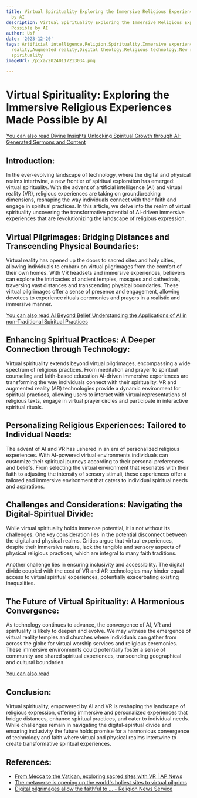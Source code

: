 ```yaml
---
title: Virtual Spirituality Exploring the Immersive Religious Experiences Made Possible
  by AI
description: Virtual Spirituality Exploring the Immersive Religious Experiences Made
  Possible by AI
author: Usf
date: '2023-12-20'
tags: Artificial intelligence,Religion,Spirituality,Immersive experiences,Virtual
  reality,Augmented reality,Digital theology,Religious technology,New religious movements,Online
  spirituality
imageUrl: /pixa/20240117213034.png

---
```

# Virtual Spirituality: Exploring the Immersive Religious Experiences Made Possible by AI

[You can also read Divine Insights Unlocking Spiritual Growth  through AI-Generated Sermons  and Content](Divine%20Insights%20Unlocking%20Spiritual%20Growth%20through%20AI-Generated%20Sermons%20and%20Content)


## Introduction:

In the ever-evolving landscape of technology,  where the  digital and physical realms intertwine, a new frontier of spiritual exploration has emerged: virtual spirituality. With the advent of artificial intelligence  (AI) and virtual reality (VR), religious experiences are  taking  on  groundbreaking dimensions, reshaping the way individuals connect with their faith and engage in spiritual practices. In this article, we delve into the realm of virtual spirituality uncovering the transformative potential of AI-driven immersive experiences that are revolutionizing the landscape of religious expression.

## Virtual Pilgrimages:  Bridging Distances and Transcending Physical Boundaries:

Virtual reality has opened up the doors to sacred sites  and holy cities, allowing individuals to embark on virtual pilgrimages  from the comfort of their own homes.  With VR headsets and immersive experiences, believers can explore the intricacies  of ancient temples,  mosques and cathedrals, traversing vast distances and transcending physical  boundaries. These virtual pilgrimages offer a sense  of presence and engagement, allowing devotees  to experience rituals ceremonies and prayers in a realistic and immersive manner.

[You can also read AI Beyond Belief Understanding the Applications of AI in non-Traditional Spiritual  Practices](AI%20Beyond%20Belief%20Understanding%20the%20Applications%20of%20AI%20in%20non-Traditional%20Spiritual%20Practices)


## Enhancing Spiritual Practices: A Deeper Connection through Technology:

Virtual spirituality extends beyond virtual pilgrimages,  encompassing a wide spectrum of religious  practices. From meditation and prayer  to spiritual  counseling and faith-based education AI-driven immersive experiences are transforming the way individuals connect  with  their spirituality. VR and augmented reality (AR)  technologies provide a dynamic environment for spiritual practices, allowing users to interact with virtual representations of religious texts, engage in  virtual  prayer circles and participate in  interactive  spiritual  rituals.

## Personalizing Religious Experiences:  Tailored to Individual Needs:

The advent of AI and VR has ushered in an era of personalized religious experiences. With AI-powered  virtual environments individuals can customize their spiritual journeys according to their personal preferences and  beliefs. From selecting the virtual environment  that resonates with their faith to adjusting the intensity of sensory stimuli, these experiences offer a tailored and immersive environment that caters to individual spiritual  needs and aspirations.

## Challenges and Considerations: Navigating the Digital-Spiritual Divide:

While virtual spirituality  holds immense  potential,  it is not without its challenges. One key consideration lies in  the potential disconnect between the digital and physical realms. Critics argue that virtual experiences, despite their immersive nature, lack the tangible and sensory aspects of physical  religious practices, which are integral to many faith traditions.

Another challenge lies in ensuring inclusivity and accessibility.  The digital divide coupled with  the  cost of VR and AR technologies may hinder  equal  access to virtual spiritual experiences, potentially exacerbating  existing inequalities.

## The Future of  Virtual Spirituality:  A Harmonious Convergence:

As technology continues to advance, the  convergence of AI, VR and spirituality is likely to deepen  and  evolve.  We may witness the emergence of  virtual reality temples and churches where individuals can gather from across the globe for virtual worship services and religious ceremonies.  These immersive environments  could potentially foster a sense of community and shared spiritual experiences, transcending geographical and cultural boundaries.

[You can also read ]()


## Conclusion:

Virtual  spirituality, empowered by AI and VR is reshaping the landscape of religious expression, offering immersive and personalized experiences that bridge distances, enhance spiritual practices, and cater to individual needs. While challenges remain in navigating the digital-spiritual divide and ensuring inclusivity the future holds promise for a harmonious convergence of technology and faith where virtual and physical realms  intertwine to create transformative spiritual experiences.

## References:
- [From Mecca to the Vatican, exploring sacred sites with VR | AP News](https://apnews.com/article/covid-technology-health-travel-0a9a4b7e597506a75d844b3c3f2e2215)
- [The metaverse is opening up the world's holiest sites to virtual pilgrims](https://www.euronews.com/next/2022/08/11/the-metaverse-is-opening-up-the-worlds-holiest-sites-to-virtual-pilgrims)
- [Digital pilgrimages allow the faithful to ... - Religion News Service](https://religionnews.com/2020/04/29/digital-pilgrimages-allow-the-faithful-to-travel-the-world-from-their-couches/)
